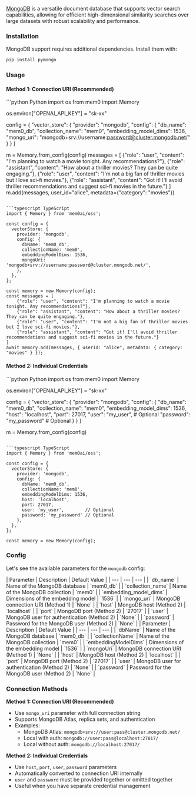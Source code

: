 [MongoDB](https://www.mongodb.com/) is a versatile document database that supports vector search capabilities, allowing for efficient high-dimensional similarity searches over large datasets with robust scalability and performance.

### Installation

MongoDB support requires additional dependencies. Install them with:

```bash
pip install pymongo
```

### Usage

#### Method 1: Connection URI (Recommended)

<CodeGroup>
```python Python
import os
from mem0 import Memory

os.environ["OPENAI_API_KEY"] = "sk-xx"

config = {
"vector_store": {
"provider": "mongodb",
"config": {
"db_name": "mem0_db",
"collection_name": "mem0",
"embedding_model_dims": 1536,
"mongo_uri": "mongodb+srv://username:password@cluster.mongodb.net/"
}
}
}

m = Memory.from_config(config)
messages = [
{"role": "user", "content": "I'm planning to watch a movie tonight. Any recommendations?"},
{"role": "assistant", "content": "How about a thriller movies? They can be quite engaging."},
{"role": "user", "content": "I'm not a big fan of thriller movies but I love sci-fi movies."},
{"role": "assistant", "content": "Got it! I'll avoid thriller recommendations and suggest sci-fi movies in the future."}
]
m.add(messages, user_id="alice", metadata={"category": "movies"})

````

```typescript TypeScript
import { Memory } from 'mem0ai/oss';

const config = {
  vectorStore: {
    provider: 'mongodb',
    config: {
      dbName: 'mem0_db',
      collectionName: 'mem0',
      embeddingModelDims: 1536,
      mongoUri: 'mongodb+srv://username:password@cluster.mongodb.net/',
    },
  },
};

const memory = new Memory(config);
const messages = [
    {"role": "user", "content": "I'm planning to watch a movie tonight. Any recommendations?"},
    {"role": "assistant", "content": "How about a thriller movies? They can be quite engaging."},
    {"role": "user", "content": "I'm not a big fan of thriller movies but I love sci-fi movies."},
    {"role": "assistant", "content": "Got it! I'll avoid thriller recommendations and suggest sci-fi movies in the future."}
]
await memory.add(messages, { userId: "alice", metadata: { category: "movies" } });
````

</CodeGroup>

#### Method 2: Individual Credentials

<CodeGroup>
```python Python
import os
from mem0 import Memory

os.environ["OPENAI_API_KEY"] = "sk-xx"

config = {
"vector_store": {
"provider": "mongodb",
"config": {
"db_name": "mem0_db",
"collection_name": "mem0",
"embedding_model_dims": 1536,
"host": "localhost",
"port": 27017,
"user": "my_user", # Optional
"password": "my_password" # Optional
}
}
}

m = Memory.from_config(config)

````

```typescript TypeScript
import { Memory } from 'mem0ai/oss';

const config = {
  vectorStore: {
    provider: 'mongodb',
    config: {
      dbName: 'mem0_db',
      collectionName: 'mem0',
      embeddingModelDims: 1536,
      host: 'localhost',
      port: 27017,
      user: 'my_user',        // Optional
      password: 'my_password' // Optional
    },
  },
};

const memory = new Memory(config);
````

</CodeGroup>

### Config

Let's see the available parameters for the `mongodb` config:

<Tabs>
	<Tab title="Python">
		| Parameter | Description | Default Value | | --- | --- | --- | | `db_name`
		| Name of the MongoDB database | `mem0_db` | | `collection_name` | Name of
		the MongoDB collection | `mem0` | | `embedding_model_dims` | Dimensions of
		the embedding model | `1536` | | `mongo_uri` | MongoDB connection URI
		(Method 1) | `None` | | `host` | MongoDB host (Method 2) | `localhost` | |
		`port` | MongoDB port (Method 2) | `27017` | | `user` | MongoDB user for
		authentication (Method 2) | `None` | | `password` | Password for the MongoDB
		user (Method 2) | `None` |
	</Tab>
	<Tab title="TypeScript">
		| Parameter | Description | Default Value | | --- | --- | --- | | `dbName` |
		Name of the MongoDB database | `mem0_db` | | `collectionName` | Name of the
		MongoDB collection | `mem0` | | `embeddingModelDims` | Dimensions of the
		embedding model | `1536` | | `mongoUri` | MongoDB connection URI (Method 1)
		| `None` | | `host` | MongoDB host (Method 2) | `localhost` | | `port` |
		MongoDB port (Method 2) | `27017` | | `user` | MongoDB user for
		authentication (Method 2) | `None` | | `password` | Password for the MongoDB
		user (Method 2) | `None` |
	</Tab>
</Tabs>

### Connection Methods

**Method 1: Connection URI (Recommended)**

- Use `mongo_uri` parameter with full connection string
- Supports MongoDB Atlas, replica sets, and authentication
- Examples:
  - MongoDB Atlas: `mongodb+srv://user:pass@cluster.mongodb.net/`
  - Local with auth: `mongodb://user:pass@localhost:27017/`
  - Local without auth: `mongodb://localhost:27017/`

**Method 2: Individual Credentials**

- Use `host`, `port`, `user`, `password` parameters
- Automatically converted to connection URI internally
- `user` and `password` must be provided together or omitted together
- Useful when you have separate credential management
